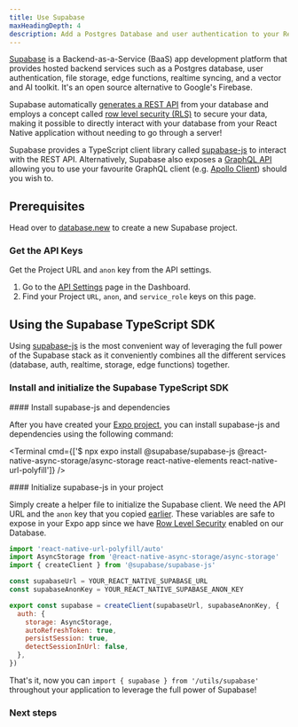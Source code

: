 ```yaml
---
title: Use Supabase
maxHeadingDepth: 4
description: Add a Postgres Database and user authentication to your React Native app with Supabase.
---
```



[Supabase](https://supabase.com/?utm_source=expo&utm_medium=referral&utm_term=expo-react-native) is a Backend-as-a-Service (BaaS) app development platform that provides hosted backend services such as a Postgres database, user authentication, file storage, edge functions, realtime syncing, and a vector and AI toolkit. It's an open source alternative to Google's Firebase.

Supabase automatically [generates a REST API](https://supabase.com/docs/guides/api?utm_source=expo&utm_medium=referral&utm_term=expo-react-native) from your database and employs a concept called [row level security (RLS)](https://supabase.com/docs/guides/auth/row-level-security?utm_source=expo&utm_medium=referral&utm_term=expo-react-native) to secure your data, making it possible to directly interact with your database from your React Native application without needing to go through a server!

Supabase provides a TypeScript client library called [supabase-js](https://supabase.com/docs/reference/javascript/introduction?utm_source=expo&utm_medium=referral&utm_term=expo-react-native) to interact with the REST API. Alternatively, Supabase also exposes a [GraphQL API](https://supabase.com/docs/guides/database/extensions/pg_graphql?utm_source=expo&utm_medium=referral&utm_term=expo-react-native) allowing you to use your favourite GraphQL client (e.g. [Apollo Client](https://supabase.github.io/pg_graphql/usage_with_apollo/)) should you wish to.

## Prerequisites

Head over to [database.new](https://database.new?utm_source=expo&utm_medium=referral&utm_term=expo-react-native) to create a new Supabase project.

### Get the API Keys

Get the Project URL and `anon` key from the API settings.

1. Go to the [API Settings](https://supabase.com/dashboard/project/_/settings/api) page in the Dashboard.
1. Find your Project `URL`, `anon`, and `service_role` keys on this page.

## Using the Supabase TypeScript SDK

Using [supabase-js](https://supabase.com/docs/reference/javascript/introduction?utm_source=expo&utm_medium=referral&utm_term=expo-react-native) is the most convenient way of leveraging the full power of the Supabase stack as it conveniently combines all the different services (database, auth, realtime, storage, edge functions) together.

### Install and initialize the Supabase TypeScript SDK

<Step label="1">
#### Install supabase-js and dependencies

After you have created your [Expo project](/get-started/create-a-project/), you can install supabase-js and dependencies using the following command:

<Terminal cmd={['$ npx expo install @supabase/supabase-js @react-native-async-storage/async-storage react-native-elements react-native-url-polyfill']} />
</Step>

<Step label="2">
#### Initialize supabase-js in your project

Simply create a helper file to initialize the Supabase client.
We need the API URL and the `anon` key that you copied [earlier](#get-the-api-keys).
These variables are safe to expose in your Expo app since we have
[Row Level Security](https://supabase.com/docs/guides/auth/row-level-security?utm_source=expo&utm_medium=referral&utm_term=expo-react-native) enabled on our Database.

```js utils/supabase.ts
import 'react-native-url-polyfill/auto'
import AsyncStorage from '@react-native-async-storage/async-storage'
import { createClient } from '@supabase/supabase-js'

const supabaseUrl = YOUR_REACT_NATIVE_SUPABASE_URL
const supabaseAnonKey = YOUR_REACT_NATIVE_SUPABASE_ANON_KEY

export const supabase = createClient(supabaseUrl, supabaseAnonKey, {
  auth: {
    storage: AsyncStorage,
    autoRefreshToken: true,
    persistSession: true,
    detectSessionInUrl: false,
  },
})
```

That's it, now you can `import { supabase } from '/utils/supabase'` throughout your application to leverage the full power of Supabase!

</Step>

### Next steps

<BoxLink
  title="Build a User Management App"
  description="Learn how to combine Supabase Auth and Database in this quickstart guide."
  href="https://supabase.com/docs/guides/getting-started/tutorials/with-expo-react-native?utm_source=expo&utm_medium=referral&utm_term=expo-react-native"
/>

<BoxLink
  title="Sign in with Apple"
  description="Supabase Auth supports using Sign in with Apple on the web and in native apps for iOS, macOS, watchOS or tvOS."
  href="https://supabase.com/docs/guides/auth/social-login/auth-apple?platform=react-native&utm_source=expo&utm_medium=referral&utm_term=expo-react-native"
/>

<BoxLink
  title="Sign in with Google"
  description="Supabase Auth supports Sign in with Google on the web, native Android applications and Chrome extensions."
  href="https://supabase.com/docs/guides/auth/social-login/auth-google?platform=react-native&utm_source=expo&utm_medium=referral&utm_term=expo-react-native"
/>

<BoxLink
  title="Deep Linking for OAuth & Magic Links"
  description="When performing OAuth or sending magic link emails from native mobile applications we need to configure deep linking for our iOS and Android applications."
  href="https://supabase.com/docs/guides/auth/native-mobile-deep-linking?utm_source=expo&utm_medium=referral&utm_term=expo-react-native"
/>

<BoxLink
  title="Offline-first React Native Apps with WatermelonDB"
  description="Store your data locally and sync it with Postgres using WatermelonDB!"
  href="https://supabase.com/blog/react-native-offline-first-watermelon-db?utm_source=expo&utm_medium=referral&utm_term=expo-react-native"
/>

<BoxLink
  title="React Native file upload with Supabase Storage"
  description="Learn how to implement authentication and file upload in a React Native app."
  href="https://supabase.com/blog/react-native-storage?utm_source=expo&utm_medium=referral&utm_term=expo-react-native"
/>
